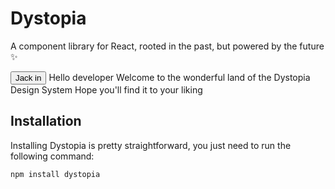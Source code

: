 
<Meta title="Introduction" />

# Dystopia

A component library for React, rooted in the past, but powered by the future ✨

<Canvas>
  <Card title="Retro future is the new future" color="#ae1c13">
    <Flexbox direction="row" gap="small">
      <Flexbox direction="column" gap="small">
        <Picture source={avatar} size="large" />
        <Button>Jack in</Button>
      </Flexbox>
      <Flexbox direction="column" gap="small">
        <span>Hello developer</span>
        <span>Welcome to the wonderful land of the Dystopia Design System</span>
        <span>Hope you'll find it to your liking</span>
      </Flexbox>
    </Flexbox>
  </Card>
</Canvas>

## Installation

Installing Dystopia is pretty straightforward, you just need to run the following command:

```
npm install dystopia
```
